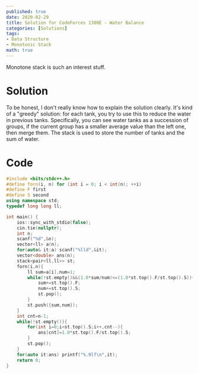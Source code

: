 ```yaml
---
published: true
date: 2020-02-29
title: Solution for CodeForces 1300E - Water Balance
categories: [Solutions]
tags: 
- Data Structure
- Monotonic Stack
math: true
---
```

Monotone stack is such an interest stuff.


# Solution

To be honest, I don't really know how to explain the solution clearly. It's kind of a "greedy" solution: for each tank, you try to use this to reduce the water in previous tanks. Specifically, you can see water tanks as a succession of groups, if the current group has a smaller average value than the left one, then merge them. The stack is used to store the number of tanks and the sum of water.

# Code
```cpp
#include <bits/stdc++.h>
#define forn(i, n) for (int i = 0; i < int(n); ++i)
#define F first
#define S second
using namespace std;
typedef long long ll;

int main() {
	ios::sync_with_stdio(false);
	cin.tie(nullptr);
	int n;
	scanf("%d",&n);
	vector<ll> a(n);
	for(auto& it:a) scanf("%lld",&it);
	vector<double> ans(n);
	stack<pair<ll,ll>> st;
	forn(i,n){
		ll sum=a[i],num=1;
		while(!st.empty()&&(1.0*sum/num)<=(1.0*st.top().F/st.top().S)){
			sum+=st.top().F;
			num+=st.top().S;
			st.pop();
		}
		st.push({sum,num});
	}
	int cnt=n-1;
	while(!st.empty()){
		for(int i=0;i<st.top().S;i++,cnt--){
			ans[cnt]=1.0*st.top().F/st.top().S;
		}
		st.pop();
	}
	for(auto it:ans) printf("%.9lf\n",it);
	return 0;
}
```
